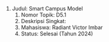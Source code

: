 
1.  Judul: Smart Campus Model
    1.  Nomor Topik: D5.1
    2.  Deskripsi Singkat:
    3.  Mahasiswa: Radiant Victor Imbar
    4.  Status: Selesai (Tahun 2024)

